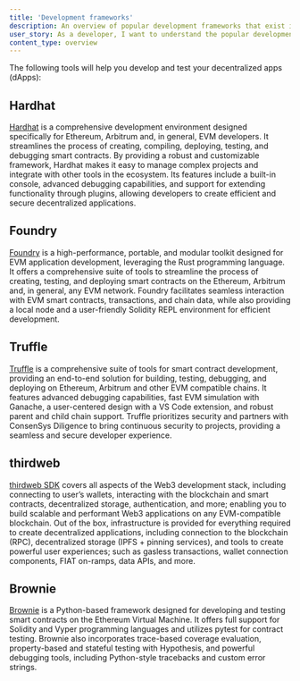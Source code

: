 ```yaml
---
title: 'Development frameworks'
description: An overview of popular development frameworks that exist in the Arbitrum ecosystem
user_story: As a developer, I want to understand the popular development frameworks that exist in the Arbitrum ecosystem.
content_type: overview
---
```



<KnowMoreToolsBox />

The following tools will help you develop and test your decentralized apps (dApps):

## Hardhat

[Hardhat](https://hardhat.org/) is a comprehensive development environment designed specifically for Ethereum, Arbitrum and, in general, EVM developers. It streamlines the process of creating, compiling, deploying, testing, and debugging smart contracts. By providing a robust and customizable framework, Hardhat makes it easy to manage complex projects and integrate with other tools in the ecosystem. Its features include a built-in console, advanced debugging capabilities, and support for extending functionality through plugins, allowing developers to create efficient and secure decentralized applications.

## Foundry

[Foundry](https://github.com/foundry-rs/foundry) is a high-performance, portable, and modular toolkit designed for EVM application development, leveraging the Rust programming language. It offers a comprehensive suite of tools to streamline the process of creating, testing, and deploying smart contracts on the Ethereum, Arbitrum and, in general, any EVM network. Foundry facilitates seamless interaction with EVM smart contracts, transactions, and chain data, while also providing a local node and a user-friendly Solidity REPL environment for efficient development.

## Truffle

[Truffle](https://trufflesuite.com/) is a comprehensive suite of tools for smart contract development, providing an end-to-end solution for building, testing, debugging, and deploying on Ethereum, Arbitrum and other EVM compatible chains. It features advanced debugging capabilities, fast EVM simulation with Ganache, a user-centered design with a VS Code extension, and robust parent and child chain support. Truffle prioritizes security and partners with ConsenSys Diligence to bring continuous security to projects, providing a seamless and secure developer experience.

## thirdweb

[thirdweb SDK](https://portal.thirdweb.com/sdk) covers all aspects of the Web3 development stack, including connecting to user’s wallets, interacting with the blockchain and smart contracts, decentralized storage, authentication, and more; enabling you to build scalable and performant Web3 applications on any EVM-compatible blockchain. Out of the box, infrastructure is provided for everything required to create decentralized applications, including connection to the blockchain (RPC), decentralized storage (IPFS + pinning services), and tools to create powerful user experiences; such as gasless transactions, wallet connection components, FIAT on-ramps, data APIs, and more.

## Brownie

[Brownie](https://github.com/eth-brownie/brownie) is a Python-based framework designed for developing and testing smart contracts on the Ethereum Virtual Machine. It offers full support for Solidity and Vyper programming languages and utilizes pytest for contract testing. Brownie also incorporates trace-based coverage evaluation, property-based and stateful testing with Hypothesis, and powerful debugging tools, including Python-style tracebacks and custom error strings.
